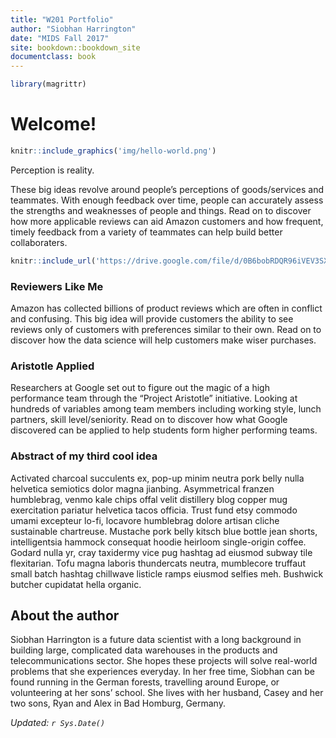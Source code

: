 ```yaml
---
title: "W201 Portfolio"
author: "Siobhan Harrington"
date: "MIDS Fall 2017"
site: bookdown::bookdown_site
documentclass: book
---
```


<!-- This won't be displayed but it will initialize your R session. Add any R libraries you need here. -->
```r
library(magrittr)
```


# Welcome!

<!-- You can include images saved within your repo... -->
```r
knitr::include_graphics('img/hello-world.png')
```
Perception is reality.  

These big ideas revolve around people's perceptions of goods/services and teammates.  With enough feedback over time, people can accurately assess the strengths and weaknesses of people and things.  Read on to discover how more applicable reviews can aid Amazon customers and how frequent, timely feedback from a variety of teammates can help build better collaboraters.


<!-- Below this line is just examples of how you can embed video from Google Drive. First you have to enable sharing, then just get the object ID which is that long string between d/ and /preview and will also be appended to any sharing link you generate for your video. -->
<p>
```r
knitr::include_url('https://drive.google.com/file/d/0B6bobRDQR96iVEV3SXJJal9CczQ/preview')
```

### Reviewers Like Me

Amazon has collected billions of product reviews which are often in conflict and confusing.  This big idea will provide customers the ability to see reviews only of customers with preferences similar to their own.  Read on to discover how the data science will help customers make wiser purchases.

### Aristotle Applied

Researchers at Google set out to figure out the magic of a high performance team through the "Project Aristotle" initiative. Looking at hundreds of variables among team members including working style, lunch partners, skill level/seniority. Read on to discover how what Google discovered can be applied to help students form higher performing teams.



### Abstract of my third cool idea

Activated charcoal succulents ex, pop-up minim neutra pork belly nulla  helvetica semiotics dolor  magna jianbing.  Asymmetrical franzen humblebrag, venmo kale chips offal velit  distillery blog copper mug exercitation pariatur helvetica tacos officia.  Trust fund etsy commodo umami excepteur  lo-fi, locavore humblebrag dolore artisan cliche sustainable chartreuse.  Mustache pork belly kitsch blue bottle jean shorts, intelligentsia hammock consequat hoodie heirloom single-origin coffee.  Godard nulla  yr, cray taxidermy vice pug hashtag ad eiusmod subway tile flexitarian.  Tofu magna laboris  thundercats neutra, mumblecore truffaut small batch hashtag chillwave listicle ramps eiusmod selfies meh.  Bushwick butcher cupidatat  hella organic.

## About the author

Siobhan Harrington is a future data scientist with a long background in building large, complicated data warehouses in the products and telecommunications sector.  She hopes these projects will solve real-world problems that she experiences everyday.  In her free time, Siobhan can be found running in the German forests, travelling around Europe, or volunteering at her sons' school.  She lives with her husband, Casey and her two sons, Ryan and Alex in Bad Homburg, Germany.

*Updated: `r Sys.Date()`*
